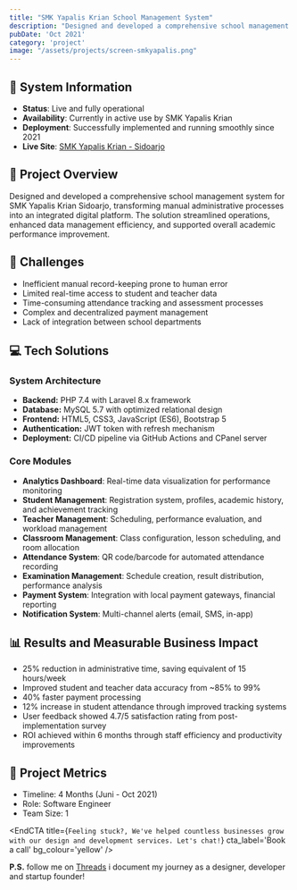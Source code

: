 ```yaml
---
title: "SMK Yapalis Krian School Management System"
description: "Designed and developed a comprehensive school management system for SMK Yapalis Krian Sidoarjo, transforming manual administrative processes into an integrated digital platform. The solution streamlined operations, enhanced data management efficiency, and supported overall academic performance improvement."
pubDate: 'Oct 2021'
category: 'project'
image: "/assets/projects/screen-smkyapalis.png"
---
```


## 🏫 System Information
- **Status**: Live and fully operational
- **Availability**: Currently in active use by SMK Yapalis Krian
- **Deployment**: Successfully implemented and running smoothly since 2021
- **Live Site**: [SMK Yapalis Krian - Sidoarjo](https://smkyapalis-krian.sch.id)

## 📖 Project Overview
Designed and developed a comprehensive school management system for SMK Yapalis Krian Sidoarjo, transforming manual administrative processes into an integrated digital platform. The solution streamlined operations, enhanced data management efficiency, and supported overall academic performance improvement.

## 🎯 Challenges
- Inefficient manual record-keeping prone to human error
- Limited real-time access to student and teacher data  
- Time-consuming attendance tracking and assessment processes
- Complex and decentralized payment management
- Lack of integration between school departments

## 💻 Tech Solutions
### System Architecture
- **Backend:** PHP 7.4 with Laravel 8.x framework
- **Database:** MySQL 5.7 with optimized relational design
- **Frontend:** HTML5, CSS3, JavaScript (ES6), Bootstrap 5
- **Authentication:** JWT token with refresh mechanism
- **Deployment:** CI/CD pipeline via GitHub Actions and CPanel server

### Core Modules
- **Analytics Dashboard**: Real-time data visualization for performance monitoring
- **Student Management**: Registration system, profiles, academic history, and achievement tracking
- **Teacher Management**: Scheduling, performance evaluation, and workload management
- **Classroom Management**: Class configuration, lesson scheduling, and room allocation
- **Attendance System**: QR code/barcode for automated attendance recording
- **Examination Management**: Schedule creation, result distribution, performance analysis
- **Payment System**: Integration with local payment gateways, financial reporting
- **Notification System**: Multi-channel alerts (email, SMS, in-app)

## 📊 Results and Measurable Business Impact
- 25% reduction in administrative time, saving equivalent of 15 hours/week
- Improved student and teacher data accuracy from ~85% to 99%
- 40% faster payment processing 
- 12% increase in student attendance through improved tracking systems
- User feedback showed 4.7/5 satisfaction rating from post-implementation survey
- ROI achieved within 6 months through staff efficiency and productivity improvements

## 📝 Project Metrics
- Timeline: 4 Months (Juni - Oct 2021)
- Role: Software Engineer
- Team Size: 1


<EndCTA
	title={`Feeling stuck?, We've helped countless businesses grow with our design and development services. Let's chat!`}
	cta_label='Book a call'
	bg_colour='yellow'
/>


**P.S.** follow me on [Threads](https://threads.net/@andrian.chyn) i document my journey as a designer, developer and startup founder!